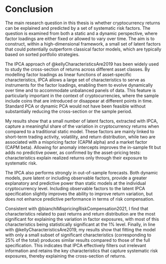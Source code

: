 # Conclusion

The main research question in this thesis is whether cryptocurrency returns can be explained and predicted by a set of systematic risk factors. The question is examined from both a static and a dynamic perspective, where factor loadings are either fixed or allowed to vary over time. The aim is to construct, within a high-dimensional framework, a small set of latent factors that could potentially outperform classical factor models, which are typically based on sorted portfolio strategies.

The IPCA approach of @kellyCharacteristicsAre2019 has been widely used to study the cross-section of returns across different asset classes. By modelling factor loadings as linear functions of asset-specific characteristics, IPCA allows a large set of characteristics to serve as instruments for the factor loadings, enabling them to evolve dynamically over time and to accommodate unbalanced panels of data. This feature is particularly important in the context of cryptocurrencies, where the sample include coins that are introduced or disappear at different points in time. Standard PCA or dynamic PCA would not have been feasible without substantially reducing the cross-section or the sample period.

My results show that a small number of latent factors, extracted with IPCA, capture a meaningful share of the variation in cryptocurrency returns when compared to a traditional static model. These factors are mainly linked to short-term trading activity, volatility, and return distribution, while two are associated with a mispricing factor (CAPM alpha) and a market factor (CAPM beta). Allowing for anomaly intercepts improves the in-sample fit but adds no predictive power, as confirmed by the asset-pricing tests: characteristics explain realized returns only through their exposure to systematic risk. 

The IPCA also performs strongly in out-of-sample forecasts. Both dynamic models, pure latent or including observable factors, provide a greater explanatory and predictive power than static models at the individual cryptocurrency level. Including observable factors to the latent IPCA specification slightly improves the ability to improve return variation, but does not enhance predictive performance in terms of risk compensation. 

Consistent with @bianchiMispricingRiskCompensation2021, I find that characteristics related to past returns and return distribution are the most significant for explaining the variation in factor exposures, with most of this characteristics being statistically significant at the 1% level. Finally, in line with @kellyCharacteristicsAre2019, my results show that fitting the model with only a small subset of significant characteristics (corresponding to 25% of the total) produces similar results compared to those of the full specification. This indicates that IPCA effectively filters out irrelevant information and retains the key characteristics that capture systematic risk exposures, thereby explaining the cross-section of returns.

